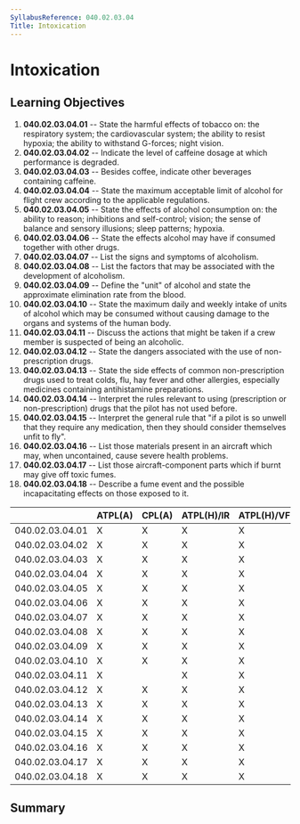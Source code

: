 ```yaml
---
SyllabusReference: 040.02.03.04
Title: Intoxication
---
```


# Intoxication

## Learning Objectives

1.  **040.02.03.04.01** -- State the harmful effects of tobacco on: the
    respiratory system; the cardiovascular system; the ability to resist
    hypoxia; the ability to withstand G-forces; night vision.
2.  **040.02.03.04.02** -- Indicate the level of caffeine dosage at which
    performance is degraded.
3.  **040.02.03.04.03** -- Besides coffee, indicate other beverages containing
    caffeine.
4.  **040.02.03.04.04** -- State the maximum acceptable limit of alcohol for
    flight crew according to the applicable regulations.
5.  **040.02.03.04.05** -- State the effects of alcohol consumption on: the
    ability to reason; inhibitions and self-control; vision; the sense of
    balance and sensory illusions; sleep patterns; hypoxia.
6.  **040.02.03.04.06** -- State the effects alcohol may have if consumed
    together with other drugs.
7.  **040.02.03.04.07** -- List the signs and symptoms of alcoholism.
8.  **040.02.03.04.08** -- List the factors that may be associated with the
    development of alcoholism.
9.  **040.02.03.04.09** -- Define the "unit" of alcohol and state the
    approximate elimination rate from the blood.
10. **040.02.03.04.10** -- State the maximum daily and weekly intake of units of
    alcohol which may be consumed without causing damage to the organs and
    systems of the human body.
11. **040.02.03.04.11** -- Discuss the actions that might be taken if a crew
    member is suspected of being an alcoholic.
12. **040.02.03.04.12** -- State the dangers associated with the use of
    non-prescription drugs.
13. **040.02.03.04.13** -- State the side effects of common non-prescription
    drugs used to treat colds, flu, hay fever and other allergies, especially
    medicines containing antihistamine preparations.
14. **040.02.03.04.14** -- Interpret the rules relevant to using (prescription
    or non-prescription) drugs that the pilot has not used before.
15. **040.02.03.04.15** -- Interpret the general rule that "if a pilot is so
    unwell that they require any medication, then they should consider
    themselves unfit to fly".
16. **040.02.03.04.16** -- List those materials present in an aircraft which
    may, when uncontained, cause severe health problems.
17. **040.02.03.04.17** -- List those aircraft-component parts which if burnt
    may give off toxic fumes.
18. **040.02.03.04.18** -- Describe a fume event and the possible incapacitating
    effects on those exposed to it.

|                 | ATPL(A) | CPL(A) | ATPL(H)/IR | ATPL(H)/VFR | CPL(H) | IR  | CBIR(A) |
| --------------- | ------- | ------ | ---------- | ----------- | ------ | --- | ------- |
| 040.02.03.04.01 | X       | X      | X          | X           | X      | X   |         |
| 040.02.03.04.02 | X       | X      | X          | X           | X      | X   |         |
| 040.02.03.04.03 | X       | X      | X          | X           | X      | X   |         |
| 040.02.03.04.04 | X       | X      | X          | X           | X      | X   |         |
| 040.02.03.04.05 | X       | X      | X          | X           | X      | X   |         |
| 040.02.03.04.06 | X       | X      | X          | X           | X      | X   |         |
| 040.02.03.04.07 | X       | X      | X          | X           | X      | X   |         |
| 040.02.03.04.08 | X       | X      | X          | X           | X      | X   |         |
| 040.02.03.04.09 | X       | X      | X          | X           | X      | X   |         |
| 040.02.03.04.10 | X       | X      | X          | X           | X      | X   |         |
| 040.02.03.04.11 | X       |        | X          | X           |        |     |         |
| 040.02.03.04.12 | X       | X      | X          | X           | X      | X   |         |
| 040.02.03.04.13 | X       | X      | X          | X           | X      | X   |         |
| 040.02.03.04.14 | X       | X      | X          | X           | X      | X   |         |
| 040.02.03.04.15 | X       | X      | X          | X           | X      | X   |         |
| 040.02.03.04.16 | X       | X      | X          | X           | X      | X   |         |
| 040.02.03.04.17 | X       | X      | X          | X           | X      | X   |         |
| 040.02.03.04.18 | X       | X      | X          | X           | X      | X   |         |

## Summary
